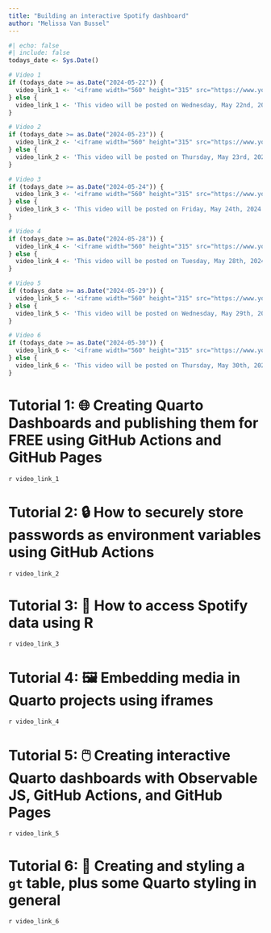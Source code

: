 ```yaml
---
title: "Building an interactive Spotify dashboard"
author: "Melissa Van Bussel"
---
```


```r
#| echo: false
#| include: false
todays_date <- Sys.Date()

# Video 1
if (todays_date >= as.Date("2024-05-22")) {
  video_link_1 <- '<iframe width="560" height="315" src="https://www.youtube.com/embed/5zYrgRylkH0;start=145" title="YouTube video player" frameborder="0" allow="accelerometer; autoplay; clipboard-write; encrypted-media; gyroscope; picture-in-picture; web-share" referrerpolicy="strict-origin-when-cross-origin" allowfullscreen></iframe>'
} else {
  video_link_1 <- 'This video will be posted on Wednesday, May 22nd, 2024.'
}

# Video 2
if (todays_date >= as.Date("2024-05-23")) {
  video_link_2 <- '<iframe width="560" height="315" src="https://www.youtube.com/embed/RNqsqcOYDp0;start=145" title="YouTube video player" frameborder="0" allow="accelerometer; autoplay; clipboard-write; encrypted-media; gyroscope; picture-in-picture; web-share" referrerpolicy="strict-origin-when-cross-origin" allowfullscreen></iframe>'
} else {
  video_link_2 <- 'This video will be posted on Thursday, May 23rd, 2024.'
}

# Video 3
if (todays_date >= as.Date("2024-05-24")) {
  video_link_3 <- '<iframe width="560" height="315" src="https://www.youtube.com/embed/MLs0f9vNk9c;start=145" title="YouTube video player" frameborder="0" allow="accelerometer; autoplay; clipboard-write; encrypted-media; gyroscope; picture-in-picture; web-share" referrerpolicy="strict-origin-when-cross-origin" allowfullscreen></iframe>'
} else {
  video_link_3 <- 'This video will be posted on Friday, May 24th, 2024.'
}

# Video 4
if (todays_date >= as.Date("2024-05-28")) {
  video_link_4 <- '<iframe width="560" height="315" src="https://www.youtube.com/embed/y7ZdBUtQxqg;start=145" title="YouTube video player" frameborder="0" allow="accelerometer; autoplay; clipboard-write; encrypted-media; gyroscope; picture-in-picture; web-share" referrerpolicy="strict-origin-when-cross-origin" allowfullscreen></iframe>'
} else {
  video_link_4 <- 'This video will be posted on Tuesday, May 28th, 2024.'
}

# Video 5
if (todays_date >= as.Date("2024-05-29")) {
  video_link_5 <- '<iframe width="560" height="315" src="https://www.youtube.com/embed/1k1ExCgzXl0;start=145" title="YouTube video player" frameborder="0" allow="accelerometer; autoplay; clipboard-write; encrypted-media; gyroscope; picture-in-picture; web-share" referrerpolicy="strict-origin-when-cross-origin" allowfullscreen></iframe>'
} else {
  video_link_5 <- 'This video will be posted on Wednesday, May 29th, 2024.'
}

# Video 6
if (todays_date >= as.Date("2024-05-30")) {
  video_link_6 <- '<iframe width="560" height="315" src="https://www.youtube.com/embed/27Njh1i9-oM;start=145" title="YouTube video player" frameborder="0" allow="accelerometer; autoplay; clipboard-write; encrypted-media; gyroscope; picture-in-picture; web-share" referrerpolicy="strict-origin-when-cross-origin" allowfullscreen></iframe>'
} else {
  video_link_6 <- 'This video will be posted on Thursday, May 30th, 2024.'
}
```

# Tutorial 1: 🌐 Creating Quarto Dashboards and publishing them for FREE using GitHub Actions and GitHub Pages

`r video_link_1`

# Tutorial 2: 🔒 How to securely store passwords as environment variables using GitHub Actions

`r video_link_2`

# Tutorial 3: 🎵 How to access Spotify data using R

`r video_link_3`

# Tutorial 4: 🖼️ Embedding media in Quarto projects using iframes

`r video_link_4`

# Tutorial 5: 🖱️ Creating interactive Quarto dashboards with Observable JS, GitHub Actions, and GitHub Pages

`r video_link_5`

# Tutorial 6: 🎨 Creating and styling a `gt` table, plus some Quarto styling in general

`r video_link_6`